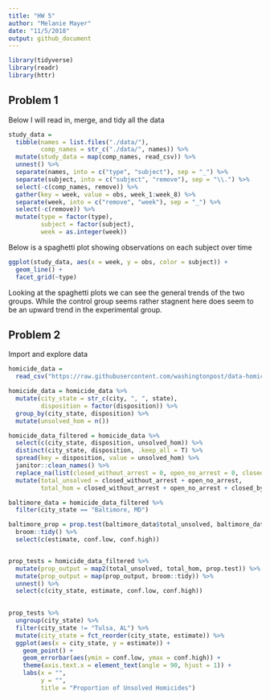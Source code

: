 ```yaml
---
title: "HW 5"
author: "Melanie Mayer"
date: "11/5/2018"
output: github_document
---
```


```r
library(tidyverse)
library(readr)
library(httr)


```

## Problem 1

Below I will read in, merge, and tidy all the data
 
```r

study_data = 
  tibble(names = list.files("./data/"),
         comp_names = str_c("./data/", names)) %>% 
  mutate(study_data = map(comp_names, read_csv)) %>% 
  unnest() %>%
  separate(names, into = c("type", "subject"), sep = "_") %>%
  separate(subject, into = c("subject", "remove"), sep = "\\.") %>%
  select(-c(comp_names, remove)) %>%
  gather(key = week, value = obs, week_1:week_8) %>%
  separate(week, into = c("remove", "week"), sep = "_") %>%
  select(-c(remove)) %>%
  mutate(type = factor(type),
         subject = factor(subject),
         week = as.integer(week))

```

Below is a spaghetti plot showing observations on each subject over time


```r

ggplot(study_data, aes(x = week, y = obs, color = subject)) + 
  geom_line() +
  facet_grid(~type)

```

Looking at the spaghetti plots we can see the general trends of the two groups. While the control group seems rather stagnent here does seem to be an upward trend in the experimental group.


## Problem 2

Import and explore data

```r
homicide_data = 
  read_csv("https://raw.githubusercontent.com/washingtonpost/data-homicides/master/homicide-data.csv")

```



```r
homicide_data = homicide_data %>%
  mutate(city_state = str_c(city, ", ", state),
         disposition = factor(disposition)) %>%
  group_by(city_state, disposition) %>%
  mutate(unsolved_hom = n())

homicide_data_filtered = homicide_data %>%
  select(c(city_state, disposition, unsolved_hom)) %>%
  distinct(city_state, disposition, .keep_all = T) %>%
  spread(key = disposition, value = unsolved_hom) %>%
  janitor::clean_names() %>%
  replace_na(list(closed_without_arrest = 0, open_no_arrest = 0, closed_by_arrest = 0)) %>%
  mutate(total_unsolved = closed_without_arrest + open_no_arrest,
         total_hom = closed_without_arrest + open_no_arrest + closed_by_arrest)

baltimore_data = homicide_data_filtered %>%
  filter(city_state == "Baltimore, MD")

baltimore_prop = prop.test(baltimore_data$total_unsolved, baltimore_data$total_hom) %>%
  broom::tidy() %>%
  select(c(estimate, conf.low, conf.high))


prop_tests = homicide_data_filtered %>%
  mutate(prop_output = map2(total_unsolved, total_hom, prop.test)) %>%
  mutate(prop_output = map(prop_output, broom::tidy)) %>%
  unnest() %>%
  select(c(city_state, estimate, conf.low, conf.high))
  

prop_tests %>%
  ungroup(city_state) %>%
  filter(city_state != "Tulsa, AL") %>%
  mutate(city_state = fct_reorder(city_state, estimate)) %>%
  ggplot(aes(x = city_state, y = estimate)) +
    geom_point() + 
    geom_errorbar(aes(ymin = conf.low, ymax = conf.high)) +
    theme(axis.text.x = element_text(angle = 90, hjust = 1)) +
    labs(x = "",
         y = "",
         title = "Proportion of Unsolved Homicides")



```







